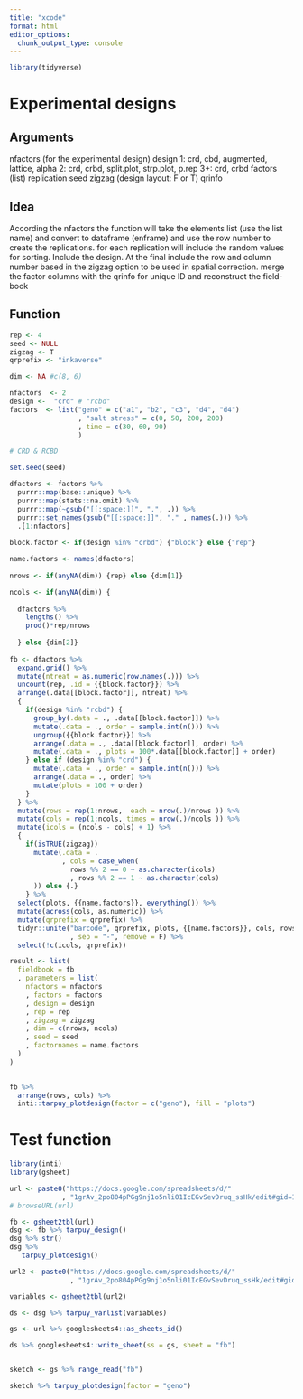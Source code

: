 ```yaml
---
title: "xcode"
format: html
editor_options: 
  chunk_output_type: console
---
```

```r
library(tidyverse)
```

# Experimental designs

## Arguments

nfactors (for the experimental design)
design
1: crd, cbd, augmented, lattice, alpha
2: crd, crbd, split.plot, strp.plot, p.rep
3+: crd, crbd
factors (list)
replication
seed
zigzag (design layout: F or T) 
qrinfo

## Idea

According the nfactors the function will take the elements list (use the list name) and convert to dataframe (enframe) and use the row number to create the replications. for each replication will include the random values for sorting. Include the design. At the final include the row and column number based in the zigzag option to be used in spatial correction. merge the factor columns with the qrinfo for unique ID and reconstruct the field-book

## Function

```r
rep <- 4
seed <- NULL
zigzag <- T
qrprefix <- "inkaverse"

dim <- NA #c(8, 6)

nfactors  <- 2
design <-  "crd" # "rcbd"
factors  <- list("geno" = c("a1", "b2", "c3", "d4", "d4")
                 , "salt stress" = c(0, 50, 200, 200)
                 , time = c(30, 60, 90)
                 )

# CRD & RCBD

set.seed(seed)

dfactors <- factors %>% 
  purrr::map(base::unique) %>% 
  purrr::map(stats::na.omit) %>% 
  purrr::map(~gsub("[[:space:]]", ".", .)) %>% 
  purrr::set_names(gsub("[[:space:]]", "." , names(.))) %>% 
  .[1:nfactors]
  
block.factor <- if(design %in% "crbd") {"block"} else {"rep"}

name.factors <- names(dfactors)
  
nrows <- if(anyNA(dim)) {rep} else {dim[1]}

ncols <- if(anyNA(dim)) {
  
  dfactors %>% 
    lengths() %>% 
    prod()*rep/nrows
  
  } else {dim[2]}
  
fb <- dfactors %>% 
  expand.grid() %>% 
  mutate(ntreat = as.numeric(row.names(.))) %>% 
  uncount(rep, .id = {{block.factor}}) %>% 
  arrange(.data[[block.factor]], ntreat) %>% 
  {
    if(design %in% "rcbd") {
      group_by(.data = ., .data[[block.factor]]) %>% 
      mutate(.data = ., order = sample.int(n())) %>% 
      ungroup({{block.factor}}) %>%
      arrange(.data = ., .data[[block.factor]], order) %>% 
      mutate(.data = ., plots = 100*.data[[block.factor]] + order)
    } else if (design %in% "crd") {
      mutate(.data = ., order = sample.int(n())) %>%
      arrange(.data = ., order) %>% 
      mutate(plots = 100 + order)
    }
  } %>% 
  mutate(rows = rep(1:nrows,  each = nrow(.)/nrows )) %>% 
  mutate(cols = rep(1:ncols, times = nrow(.)/ncols )) %>%
  mutate(icols = (ncols - cols) + 1) %>% 
  { 
    if(isTRUE(zigzag))
      mutate(.data = .
             , cols = case_when(
               rows %% 2 == 0 ~ as.character(icols)
               , rows %% 2 == 1 ~ as.character(cols)
      )) else {.}
    } %>% 
  select(plots, {{name.factors}}, everything()) %>% 
  mutate(across(cols, as.numeric)) %>% 
  mutate(qrprefix = qrprefix) %>% 
  tidyr::unite("barcode", qrprefix, plots, {{name.factors}}, cols, rows
               , sep = "-", remove = F) %>% 
  select(!c(icols, qrprefix)) 

result <- list(
  fieldbook = fb
  , parameters = list(
    nfactors = nfactors
    , factors = factors
    , design = design
    , rep = rep 
    , zigzag = zigzag
    , dim = c(nrows, ncols)
    , seed = seed
    , factornames = name.factors
  )
)

  
fb %>% 
  arrange(rows, cols) %>%
  inti::tarpuy_plotdesign(factor = c("geno"), fill = "plots")

```

# Test function

```r
library(inti)
library(gsheet)

url <- paste0("https://docs.google.com/spreadsheets/d/"
             , "1grAv_2po804pPGg9nj1o5nli01IcEGvSevDruq_ssHk/edit#gid=1807254932")
# browseURL(url)

fb <- gsheet2tbl(url)
dsg <- fb %>% tarpuy_design()
dsg %>% str()
dsg %>%
   tarpuy_plotdesign()

url2 <- paste0("https://docs.google.com/spreadsheets/d/"
               , "1grAv_2po804pPGg9nj1o5nli01IcEGvSevDruq_ssHk/edit#gid=1547389271")

variables <- gsheet2tbl(url2)

ds <- dsg %>% tarpuy_varlist(variables)

gs <- url %>% googlesheets4::as_sheets_id()

ds %>% googlesheets4::write_sheet(ss = gs, sheet = "fb")


sketch <- gs %>% range_read("fb")

sketch %>% tarpuy_plotdesign(factor = "geno")
```


